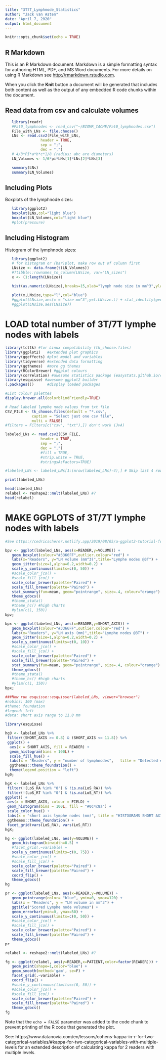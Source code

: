 ```yaml
---
title: "3T7T_Lymphnode_Statistics"
author: "Jack van Asten"
date: "April 7, 2020"
output: html_document
---
```


```r
knitr::opts_chunk$set(echo = TRUE)
```

## R Markdown

This is an R Markdown document. Markdown is a simple formatting syntax for authoring HTML, PDF, and MS Word documents. For more details on using R Markdown see <http://rmarkdown.rstudio.com>.

When you click the **Knit** button a document will be generated that includes both content as well as the output of any embedded R code chunks within the document.

## Read data from csv and calculate volumes
```r
   library(readr)
   #Pat0_lymphnodes <- read_csv("~/BIOMR_CACHE/Pat0_lymphnodes.csv")
   File_with_LNs <- file.choose()
   LNs <- read.csv2(File_with_LNs,
                header = TRUE,
                sep = ";",
                dec = ",")
   # 4/3*PI*a*b*c*1/8 (radius; abc are diameters)
   LN_Volumes <- 1/6*pi*LNs[1]*LNs[2]*LNs[3]
```

```r
   summary(LNs)
   summary(LN_Volumes)
```

## Including Plots
Boxplots of the lymphnode sizes:
```r
   library(ggplot2)
   boxplot(LNs,col="light blue")
   boxplot(LN_Volumes,col="light blue")
   #plot(pressure)
```

## Including Histogram
Histogram of the lymphnode sizes:
```r
   library(ggplot2)
   # for histogram or (bar)plot, make row out of column first
   LNsize <- data.frame(t(LN_Volumes))
   #?tibble::rownames_to_column(LNsize, var="LN_sizes")
   x <- (1:length(LNsize))

   hist(as.numeric(LNsize),breaks=15,xlab="lymph node size in mm^3",ylab="frequency",main="Scored nodes Pat0",col="light green")

   plot(x,LNsize,type="l",col="blue")
   #ggplot(LNsize,aes(x = "size mm^3",y=t.LNsize.)) + stat_identity(geom = "bar")
   #ggplot(LNsize,aes(LNsize))
```

# LOAD total number of 3T/7T lymphe nodes with labels
```r
library(tcltk) #for Linux compatibility (tk_choose.files)
library(ggplot2)   #extended plot graphics
library(ggeffects) #plot model and variables
library(tidyverse) #extended data formatting
library(ggthemes)  #more gg themes
library(RColorBrewer) #ggplot colours
library(correlation) #awesome statistics package (easystats.github.io/correlation)
library(esquisse) #awesome ggplot2 builder
(.packages())      #display loaded packages

#List colour palettes
display.brewer.all(colorblindFriendly=TRUE)

# Read labeled lymphe node values from txt file
CSV_FILE <- tk_choose.files(default = "*.csv",
            caption = "Select just one csv file",
            multi = FALSE)
#filters = Filters[c("csv", "txt"),]) don't work (JvA)

labeled_LNs <- read.csv2(CSV_FILE, 
                header = TRUE,  
                sep = ";",
                dec = ",")
                #fill = TRUE, 
                #strip.white = TRUE, 
                #stringsAsFactors=TRUE)

#labeled_LNs <- labeled_LNs[1:(nrow(labeled_LNs)-4),] # Skip last 4 rows! Not necessary anymore; see README_EXCEL_FILES.JvA

print(labeled_LNs)

head(labeled_LNs)
relabel <- reshape2::melt(labeled_LNs) #?
head(relabel)
```

# MAKE GGPLOTS of 3T/7T lymphe nodes with labels
```r

#See https://cedricscherer.netlify.app/2019/08/05/a-ggplot2-tutorial-for-beautiful-plotting-in-r

bpv <- ggplot(labeled_LNs, aes(x=READER,y=VOLUME)) +
   geom_boxplot(colour="#3366FF",outlier.colour="red") +
   labs(x="Readers", y="LN volume (mm^3)",title="Lymphe nodes @3T") +
   geom_jitter(size=1,alpha=0.2,width=0.2) +
   scale_y_continuous(limits=c(0, 50)) +
   #scale_color_jco() +
   #scale_fill_jco() +
   scale_color_brewer(palette="Paired") +
   scale_fill_brewer(palette="Paired") +
   stat_summary(fun=mean, geom="pointrange", size=.4, colour="orange") +
   theme_gdocs()
   #theme_stata()
   #theme_hc() #high charts
   #ylim(c(1, 150))
bpv;

bpx <- ggplot(labeled_LNs, aes(x=READER,y=SHORT_AXIS)) +
   geom_boxplot(colour="#3366FF",outlier.colour="red") +
   labs(x="Readers", y="LN axis (mm)",title="Lymphe nodes @3T") +
   geom_jitter(size=1,alpha=0.2,width=0.2) +
   scale_y_continuous(limits=c(0, 10)) +
   #scale_color_jco() +
   #scale_fill_jco() +
   scale_color_brewer(palette="Paired") +
   scale_fill_brewer(palette="Paired") +
   stat_summary(fun=mean, geom="pointrange", size=.4, colour="orange") +
   theme_gdocs()
   #theme_stata()
   #theme_hc() #high charts
   #ylim(c(1, 150))
bpx;

###Now run esquisse::esquisser(labeled_LNs, viewer="browser")
#nobins: 100 (max)
#theme: foundation
#legend: left
#data: short axis range to 11.8 mm

library(esquisse)

hg0 <- labeled_LNs %>% 
 filter((SHORT_AXIS >= 0.8) & (SHORT_AXIS <= 11.8)) %>%
 ggplot() +
  aes(x = SHORT_AXIS, fill = READER) +
  geom_histogram(bins = 100L) +
  scale_fill_hue() +
  labs(x = "Readers", y = "number of lymphnodes",   title = "Detected #suspicious lymphe nodes (short axis)", subtitle = "7 tesla") +
  ggthemes::theme_foundation() +
  theme(legend.position = "left")
hg0;

hgX <- labeled_LNs %>%
 filter(!(LoS_RA %in% "0") & !is.na(LoS_RA)) %>%
 filter(!(LoS_RT %in% "0") & !is.na(LoS_RT)) %>%
ggplot() +
 aes(x = SHORT_AXIS, colour = FIELD) +
 geom_histogram(bins = 100L, fill = "#0c4c8a") +
 scale_color_hue() +
 labs(x = "short axis lymphe nodes (mm)", title = "HISTOGRAMS SHORT AXIS LYMPHE NODES", subtitle = "LoS_RA (rows) LoS_RT (cols)", color = "Magnetic Field") +
 ggthemes::theme_foundation() +
 facet_grid(vars(LoS_RA), vars(LoS_RT))
hgX;

hg <- ggplot(labeled_LNs, aes(y=VOLUME)) +
   geom_histogram(binwidth=0.5) +
   #facet_grid(.~variable) +
   scale_y_continuous(limits=c(0, 75)) +
   #scale_color_jco() +
   #scale_fill_jco() +
   scale_color_brewer(palette="Paired") +
   scale_fill_brewer(palette="Paired") +
   coord_flip() +
   theme_gdocs()
hg

pr <- ggplot(labeled_LNs, aes(x=READER,y=VOLUME)) +
   geom_pointrange(color= "blue", ymin=0, ymax=120) +
   labs(x = "Readers", y = "LN volume in mm^3") +
   ggtitle("Scored Lymphe node volumes") +
   geom_errorbar(ymin=0, ymax=50) +
   scale_y_continuous(limits=c(0, 50)) +
   #scale_color_jco() +
   #scale_fill_jco() +
   scale_color_brewer(palette="Paired") +
   scale_fill_brewer(palette="Paired") +
   theme_gdocs()
pr

relabel <- reshape2::melt(labeled_LNs) #?

fg <- ggplot(relabel, aes(y=READER,x=PATIENT,color=factor(READER))) +
   geom_point(shape=1,color="blue") +
   geom_smooth(method='gam', se=F) +
   facet_grid(.~variable) +
   coord_flip() +
   #scale_y_continuous(limits=c(0, 50)) +
   #scale_color_jco() +
   #scale_fill_jco() +
   scale_color_brewer(palette="Paired") +
   scale_fill_brewer(palette="Paired") +
   theme_gdocs()
fg

```

Note that the `echo = FALSE` parameter was added to the code chunk to prevent printing of the R code that generated the plot.

See: https://www.datanovia.com/en/lessons/cohens-kappa-in-r-for-two-categorical-variables/#kappa-for-two-categorical-variables-with-multiple-levels for an extended description of calculating kappa for 2 readers with multiple levels.


